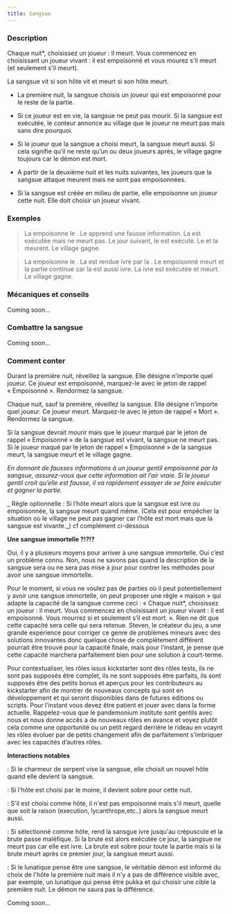 ```yaml
---
title: Sangsue
---
```



<Role SANGSUE header />

### Description

Chaque nuit*, choisissez un joueur : il meurt. Vous commencez en choisissant un joueur vivant : il est empoisonné et vous mourez s'il meurt (et seulement s'il meurt).

La sangsue vit si son hôte vit et meurt si son hôte meurt.

-   La première nuit, la sangsue choisis un joueur qui est empoisonné pour le reste de la partie.

-   Si ce joueur est en vie, la sangsue ne peut pas mourir. Si la sangsue est exécutée, le conteur annonce au village que le joueur ne meurt pas mais sans dire pourquoi.

-   Si le joueur que la sangsue a choisi meurt, la sangsue meurt aussi. Si cela signifie qu’il ne reste qu’un ou deux joueurs après, le village gagne toujours car le démon est mort.

-   A partir de la deuxième nuit et les nuits suivantes, les joueurs que la sangsue attaque meurent mais ne sont pas empoisonnées.

-   Si la sangsue est créée en milieu de partie, elle empoisonne un joueur cette nuit. Elle doit choisir un joueur vivant.

### Exemples

> La <Role SANGSUE /> empoisonne le <Role NOBLE />. Le <Role NOBLE /> apprend une fausse information. La <Role SANGSUE /> est exécutée mais ne meurt pas. Le jour suivant, le <Role NOBLE /> est exécuté. Le <Role NOBLE /> et la <Role SANGSUE /> meurent. Le village gagne.

> La <Role SANGSUE /> empoisonne le <Role FERMIER />. La <Role SANGSUE /> est rendue ivre par la <Role COURTISANE />. Le <Role FERMIER /> empoisonné meurt et la partie continue car la <Role SANGSUE /> est aussi ivre. La <Role SANGSUE /> ivre est exécutée et meurt. Le village gagne.

### Mécaniques et conseils

Coming soon...

### Combattre la sangsue

Coming soon...

### Comment conter

Durant la première nuit, réveillez la sangsue. Elle désigne n’importe quel joueur. Ce joueur est empoisonné, marquez-le avec le jeton de rappel « Empoisonné ». Rendormez la sangsue.

Chaque nuit, sauf la première, réveillez la sangsue. Elle désigne n’importe quel joueur. Ce joueur meurt. Marquez-le avec le jeton de rappel « Mort ». Rendormez la sangsue.

Si la sangsue devrait mourir mais que le joueur marqué par le jeton de rappel « Empoisonné » de la sangsue est vivant, la sangsue ne meurt pas. Si le joueur maqué par le jeton de rappel « Empoisonné » de la sangsue meurt, la sangsue meurt et le village gagne.

_En donnant de fausses informations à un joueur gentil empoisonné par la sangsue, assurez-vous que cette information ait l’air vraie. Si le joueur gentil croit qu’elle est fausse, il va rapidement essayer de se faire exécuter et gagner la partie._

_ Règle optionnelle : Si l’hôte meurt alors que la sangsue est ivre ou empoisonnée, la sangsue meurt quand même. (Cela est pour empêcher la situation où le village ne peut pas gagner car l’hôte est mort mais que la sangsue est vivante._) cf complément ci-dessous

**Une sangsue immortelle ?!?!?**

Oui, il y a plusieurs moyens pour arriver à une sangsue immortelle. Oui c’est un problème connu. Non, nous ne savons pas quand la description de la sangsue sera ou ne sera pas mise à jour pour contrer les méthodes pour avoir une sangsue immortelle.

Pour le moment, si vous ne voulez pas de parties où il peut potentiellement y avoir une sangsue immortelle, on peut proposer une règle « maison » qui adapte la capacité de la sangsue comme ceci : « Chaque nuit*, choisissez un joueur : il meurt. Vous commencez en choisissant un joueur vivant : il est empoisonné. Vous mourrez si et seulement s’il est mort. ». Rien ne dit que cette capacité sera celle qui sera retenue. Steven, le créateur du jeu, a une grande expérience pour corriger ce genre de problèmes mineurs avec des solutions innovantes donc quelque chose de complètement différent pourrait être trouvé pour la capacité finale, mais pour l’instant, je pense que cette capacité marchera parfaitement bien pour une solution à court-terme.

Pour contextualiser, les rôles issus kickstarter sont des rôles tests, ils ne sont pas supposés être complet, ils ne sont supposés être parfaits, ils sont supposés être des petits bonus et aperçus pour les contributeurs au kickstarter afin de montrer de nouveaux concepts qui sont en développement et qui seront disponibles dans de futures éditions ou scripts. Pour l’instant vous devez être patient et jouer avec dans la forme actuelle. Rappelez-vous que le pandemonium institute sont gentils avec nous et nous donne accès a de nouveaux rôles en avance et voyez plutôt cela comme une opportunité ou un petit regard derrière le rideau en voaynt les rôles évoluer par de petits changement afin de parfaitement s’imbriquer avec les capacités d’autres rôles.

**Interactions notables**

<Role CHARMEUR_DE_SERPENT /> : Si le charmeur de serpent vise la sangsue, elle choisit un nouvel hôte quand elle devient la sangsue.

<Role MOINE /> : Si l'hôte est choisi par le moine, il devient sobre pour cette nuit.

<Role SOLDAT /> : S'il est choisi comme hôte, il n'est pas empoisonné mais s'il meurt, quelle que soit la raison (execution, lycanthrope,etc..) alors la sangsue meurt aussi.

<Role BRUTE /> : Si sélectionné comme hôte, rend la sansgue ivre jusqu'au crépuscule et la brute passe maléfique. Si la brute est alors exécutée ce jour, la sangsue ne meurt pas car elle est ivre. La brute est sobre pour toute la partie mais si la brute meurt après ce premier jour, la sangsue meurt aussi.

<Role LUNATIQUE /> : Si le lunatique pense être une sangsue, le véritable démon est informé du choix de l'hôte la première nuit mais il n'y a pas de différence visible avec, par exemple, un lunatique qui pense être pukka et qui choisir une cible la première nuit. Le démon ne saura pas la différence.

Coming soon...
